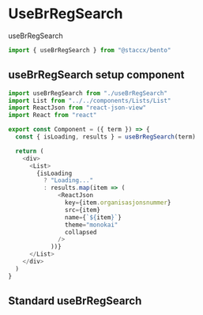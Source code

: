 
<Meta title="Functions|hooks/UseBrRegSearch" component={useBrRegSearch} decorators={[withKnobs]}/>

# UseBrRegSearch
useBrRegSearch

```javascript
import { useBrRegSearch } from "@staccx/bento"
```

## useBrRegSearch setup component


```javascript
import useBrRegSearch from "./useBrRegSearch"
import List from "../../components/Lists/List"
import ReactJson from "react-json-view"
import React from "react"

export const Component = ({ term }) => {
  const { isLoading, results } = useBrRegSearch(term)

  return (
    <div>
      <List>
        {isLoading
          ? "Loading..."
          : results.map(item => (
              <ReactJson
                key={item.organisasjonsnummer}
                src={item}
                name={`${item}`}
                theme="monokai"
                collapsed
              />
            ))}
      </List>
    </div>
  )
}

```

## Standard useBrRegSearch



<Preview>
  <Story name="Standard">
  <div>
    <Component term={text("Search", "test", "search")}/>
  </div>
  </Story>
</Preview>

